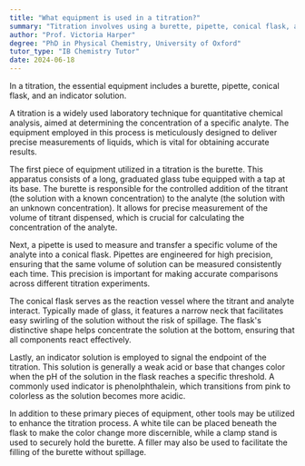 ```yaml
---
title: "What equipment is used in a titration?"
summary: "Titration involves using a burette, pipette, conical flask, and indicator solution to measure and analyze the concentration of a solution through controlled addition of a titrant."
author: "Prof. Victoria Harper"
degree: "PhD in Physical Chemistry, University of Oxford"
tutor_type: "IB Chemistry Tutor"
date: 2024-06-18
---
```


In a titration, the essential equipment includes a burette, pipette, conical flask, and an indicator solution.

A titration is a widely used laboratory technique for quantitative chemical analysis, aimed at determining the concentration of a specific analyte. The equipment employed in this process is meticulously designed to deliver precise measurements of liquids, which is vital for obtaining accurate results.

The first piece of equipment utilized in a titration is the burette. This apparatus consists of a long, graduated glass tube equipped with a tap at its base. The burette is responsible for the controlled addition of the titrant (the solution with a known concentration) to the analyte (the solution with an unknown concentration). It allows for precise measurement of the volume of titrant dispensed, which is crucial for calculating the concentration of the analyte.

Next, a pipette is used to measure and transfer a specific volume of the analyte into a conical flask. Pipettes are engineered for high precision, ensuring that the same volume of solution can be measured consistently each time. This precision is important for making accurate comparisons across different titration experiments.

The conical flask serves as the reaction vessel where the titrant and analyte interact. Typically made of glass, it features a narrow neck that facilitates easy swirling of the solution without the risk of spillage. The flask's distinctive shape helps concentrate the solution at the bottom, ensuring that all components react effectively.

Lastly, an indicator solution is employed to signal the endpoint of the titration. This solution is generally a weak acid or base that changes color when the pH of the solution in the flask reaches a specific threshold. A commonly used indicator is phenolphthalein, which transitions from pink to colorless as the solution becomes more acidic.

In addition to these primary pieces of equipment, other tools may be utilized to enhance the titration process. A white tile can be placed beneath the flask to make the color change more discernible, while a clamp stand is used to securely hold the burette. A filler may also be used to facilitate the filling of the burette without spillage.
    